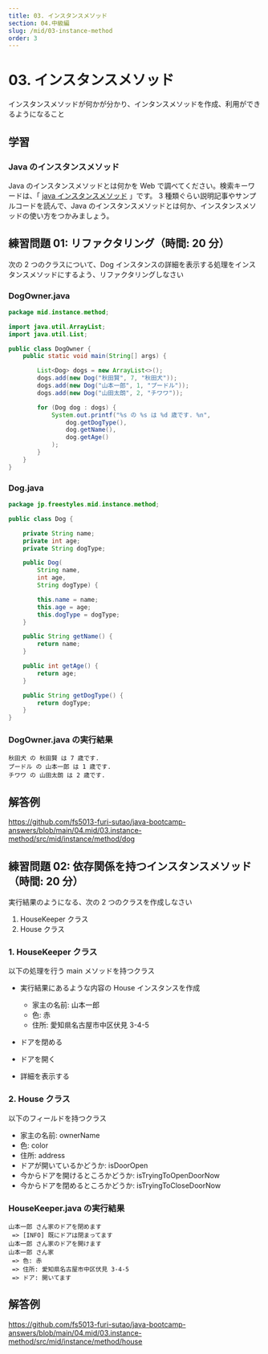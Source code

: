 ```yaml
---
title: 03. インスタンスメソッド
section: 04.中級編
slug: /mid/03-instance-method
order: 3
---
```


# 03. インスタンスメソッド

<p class="goal">
  インスタンスメソッドが何かが分かり、インタンスメソッドを作成、利用ができるようになること
</p>

## 学習

### Java のインスタンスメソッド

Java のインスタンスメソッドとは何かを Web で調べてください。検索キーワードは、「 [java インスタンスメソッド](https://www.google.com/search?q=java+インスタンスメソッド) 」です。
3 種類ぐらい説明記事やサンプルコードを読んで、Java のインスタンスメソッドとは何か、インスタンスメソッドの使い方をつかみましょう。

## 練習問題 01: リファクタリング（時間: 20 分）

次の 2 つのクラスについて、Dog インスタンスの詳細を表示する処理をインスタンスメソッドにするよう、リファクタリングしなさい

### DogOwner.java

```java
package mid.instance.method;

import java.util.ArrayList;
import java.util.List;

public class DogOwner {
    public static void main(String[] args) {

        List<Dog> dogs = new ArrayList<>();
        dogs.add(new Dog("秋田賢", 7, "秋田犬"));
        dogs.add(new Dog("山本一郎", 1, "プードル"));
        dogs.add(new Dog("山田太朗", 2, "チワワ"));

        for (Dog dog : dogs) {
            System.out.printf("%s の %s は %d 歳です. %n",
                dog.getDogType(),
                dog.getName(),
                dog.getAge()
            );
        }
    }
}
```

### Dog.java

```java
package jp.freestyles.mid.instance.method;

public class Dog {

    private String name;
    private int age;
    private String dogType;

    public Dog(
        String name,
        int age,
        String dogType) {

        this.name = name;
        this.age = age;
        this.dogType = dogType;
    }

    public String getName() {
        return name;
    }

    public int getAge() {
        return age;
    }

    public String getDogType() {
        return dogType;
    }
}
```

### DogOwner.java の実行結果

```console
秋田犬 の 秋田賢 は 7 歳です.
プードル の 山本一郎 は 1 歳です.
チワワ の 山田太朗 は 2 歳です.
```

## 解答例

https://github.com/fs5013-furi-sutao/java-bootcamp-answers/blob/main/04.mid/03.instance-method/src/mid/instance/method/dog

## 練習問題 02: 依存関係を持つインスタンスメソッド（時間: 20 分）

実行結果のようになる、次の 2 つのクラスを作成しなさい

1. HouseKeeper クラス
2. House クラス

### 1. HouseKeeper クラス

以下の処理を行う main メソッドを持つクラス

- 実行結果にあるような内容の House インスタンスを作成

  - 家主の名前: 山本一郎
  - 色: 赤
  - 住所: 愛知県名古屋市中区伏見 3-4-5

- ドアを閉める
- ドアを開く
- 詳細を表示する

### 2. House クラス

以下のフィールドを持つクラス

- 家主の名前: ownerName
- 色: color
- 住所: address
- ドアが開いているかどうか: isDoorOpen
- 今からドアを開けるところかどうか: isTryingToOpenDoorNow
- 今からドアを閉めるところかどうか: isTryingToCloseDoorNow

### HouseKeeper.java の実行結果

```console
山本一郎 さん家のドアを閉めます
 => [INFO] 既にドアは閉まってます
山本一郎 さん家のドアを開けます
山本一郎 さん家
 => 色: 赤
 => 住所: 愛知県名古屋市中区伏見 3-4-5
 => ドア: 開いてます
```

## 解答例

https://github.com/fs5013-furi-sutao/java-bootcamp-answers/blob/main/04.mid/03.instance-method/src/mid/instance/method/house
